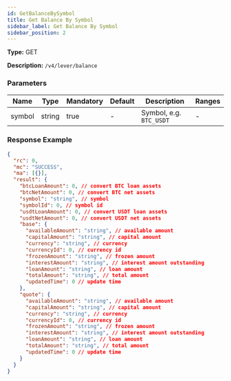 ```yaml
---
id: GetBalanceBySymbol
title: Get Balance By Symbol
sidebar_label: Get Balance By Symbol
sidebar_position: 2
---
```


**Type:** GET

**Description:** `/v4/lever/balance`

### Parameters

| Name   | Type   | Mandatory | Default | Description             | Ranges |
| ------ | ------ | --------- | ------- | ----------------------- | ------ |
| symbol | string | true      | -       | Symbol, e.g. `BTC_USDT` | -      |

### Response Example

```json title="Response"
{
  "rc": 0,
  "mc": "SUCCESS",
  "ma": [{}],
  "result": {
    "btcLoanAmount": 0, // convert BTC loan assets
    "btcNetAmount": 0, // convert BTC net assets
    "symbol": "string", // symbol
    "symbolId": 0, // symbol id
    "usdtLoanAmount": 0, // convert USDT loan assets
    "usdtNetAmount": 0, // convert USDT net assets
    "base": {
      "availableAmount": "string", // available amount
      "capitalAmount": "string", // capital amount
      "currency": "string", // currency
      "currencyId": 0, // currency id
      "frozenAmount": "string", // frozen amount
      "interestAmount": "string", // interest amount outstanding
      "loanAmount": "string", // loan amount
      "totalAmount": "string", // total amount
      "updatedTime": 0 // update time
    },
    "quote": {
      "availableAmount": "string", // available amount
      "capitalAmount": "string", // capital amount
      "currency": "string", // currency
      "currencyId": 0, // currency id
      "frozenAmount": "string", // frozen amount
      "interestAmount": "string", // interest amount outstanding
      "loanAmount": "string", // loan amount
      "totalAmount": "string", // total amount
      "updatedTime": 0 // update time
    }
  }
}
```

